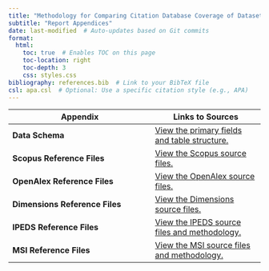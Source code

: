 ```yaml
---
title: "Methodology for Comparing Citation Database Coverage of Dataset Usage"
subtitle: "Report Appendices"
date: last-modified  # Auto-updates based on Git commits
format:
  html:
    toc: true  # Enables TOC on this page
    toc-location: right
    toc-depth: 3
    css: styles.css
bibliography: references.bib  # Link to your BibTeX file
csl: apa.csl  # Optional: Use a specific citation style (e.g., APA)
---
```



| **Appendix**                | **Links to Sources** |
|-----------------------------|----------------------|
| **Data Schema**         | [View the primary fields and table structure.](appendices/app_crosswalk.qmd) |
| **Scopus Reference Files**    | [View the Scopus source files.](appendices/app_scopus.qmd) |
| **OpenAlex Reference Files**      | [View the OpenAlex source files.](appendices/app_openalex.qmd) |
| **Dimensions Reference Files**      | [View the Dimensions source files.](appendices/app_dimensions.qmd) |
| **IPEDS Reference Files**      | [View the IPEDS source files and methodology.](appendices/app_ipeds.qmd) |
| **MSI Reference Files**      | [View the MSI source files and methodology.](appendices/app_msi.qmd) |


